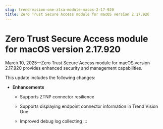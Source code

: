 ```yaml
---
slug: trend-vision-one-ztsa-module-macos-2-17-920
title: Zero Trust Secure Access module for macOS version 2.17.920
---
```

# Zero Trust Secure Access module for macOS version 2.17.920

March 10, 2025—Zero Trust Secure Access module for macOS version 2.17.920 provides enhanced security and management capabilities.

This update includes the following changes:

- **Enhancements**

  - Supports ZTNP connector resilience

  - Supports displaying endpoint connector information in Trend Vision One

  - Improved debug log collecting
:::
